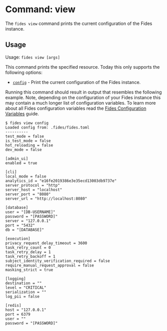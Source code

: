
# Command: view

The ```fides view``` command prints the current configuration of the Fides instance.

## Usage
Usage: ```fides view [args]```

This command prints the specified resource. Today this only supports the following options:

* <span class="nx-absolute -nx-mt-20" id="config"></span>[```config```](#config) - Print the current configuration of the Fides instance.

Running this command should result in output that resembles the following example. Note, depending on the configuration of your Fides instance this may contain a much longer list of configuration variables.
To learn more about all Fides configuration variables read the [Fides Configuration Variables](/docs/dev-docs/configuration/configuration) guide.

```console
$ fides view config
Loaded config from: .fides/fides.toml
----------
test_mode = false
is_test_mode = false
hot_reloading = false
dev_mode = false

[admin_ui]
enabled = true

[cli]
local_mode = false
analytics_id = "e16fe2019386e3e35ecd13003db9737e"
server_protocol = "http"
server_host = "localhost"
server_port = "8080"
server_url = "http://localhost:8080"

[database]
user = "[DB-USERNAME]"
password = "[PASSWORD]"
server = "127.0.0.1"
port = "5432"
db = "[DATABASE]"

[execution]
privacy_request_delay_timeout = 3600
task_retry_count = 0
task_retry_delay = 1
task_retry_backoff = 1
subject_identity_verification_required = false
require_manual_request_approval = false
masking_strict = true

[logging]
destination = ""
level = "CRITICAL"
serialization = ""
log_pii = false

[redis]
host = "127.0.0.1"
port = 6379
user = ""
password = "[PASSWORD]"
```